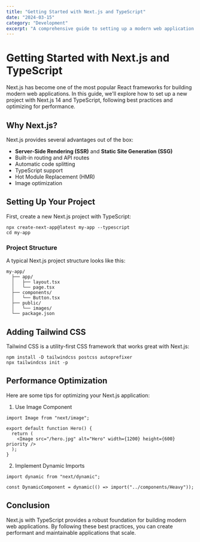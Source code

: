 ```yaml
---
title: "Getting Started with Next.js and TypeScript"
date: "2024-03-15"
category: "Development"
excerpt: "A comprehensive guide to setting up a modern web application using Next.js 14 and TypeScript, with best practices and performance optimization tips."
---
```


# Getting Started with Next.js and TypeScript

Next.js has become one of the most popular React frameworks for building modern web applications. In this guide, we'll explore how to set up a new project with Next.js 14 and TypeScript, following best practices and optimizing for performance.

## Why Next.js?

Next.js provides several advantages out of the box:

- **Server-Side Rendering (SSR)** and **Static Site Generation (SSG)**
- Built-in routing and API routes
- Automatic code splitting
- TypeScript support
- Hot Module Replacement (HMR)
- Image optimization

## Setting Up Your Project

First, create a new Next.js project with TypeScript:

```
npx create-next-app@latest my-app --typescript
cd my-app
```

### Project Structure

A typical Next.js project structure looks like this:

```text
my-app/
  ├── app/
  │   ├── layout.tsx
  │   └── page.tsx
  ├── components/
  │   └── Button.tsx
  ├── public/
  │   └── images/
  └── package.json
```

## Adding Tailwind CSS

Tailwind CSS is a utility-first CSS framework that works great with Next.js:

```
npm install -D tailwindcss postcss autoprefixer
npx tailwindcss init -p
```

## Performance Optimization

Here are some tips for optimizing your Next.js application:

1. Use Image Component

```tsx
import Image from "next/image";

export default function Hero() {
  return (
    <Image src="/hero.jpg" alt="Hero" width={1200} height={600} priority />
  );
}
```

2. Implement Dynamic Imports

```tsx
import dynamic from "next/dynamic";

const DynamicComponent = dynamic(() => import("../components/Heavy"));
```

## Conclusion

Next.js with TypeScript provides a robust foundation for building modern web applications. By following these best practices, you can create performant and maintainable applications that scale.
